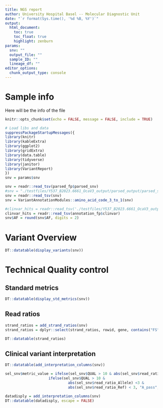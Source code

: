 ```yaml
---
title: NGS report
author: University Hospital Basel -- Molecular Diagnostic Unit
date: "`r format(Sys.time(), '%d %B, %Y')`"
output:
  html_document:
    toc: true
    toc_float: true
    highlight: zenburn
params:
  snv: ""
  output_file: ""
  sample_ID: ""
  lineage_df: ""
editor_options: 
  chunk_output_type: console
---
```


# Sample info

Here will be the info of the file

```r
knitr::opts_chunk$set(echo = FALSE, message = FALSE, include = TRUE)

# Load libs and data
suppressPackageStartupMessages({
library(knitr)
library(kableExtra)
library(ggplot2)
library(gridExtra)
library(data.table)
library(tidyverse)
library(janitor)
library(VariantReport)
})
snv = params$snv

```



```r
snv = readr::read_tsv(parsed_fp$parsed_snv)
#snv = "./testfiles/Y537_B2023.6661_OcaV3_output/parsed_output/parsed_snv.tsv"
snv = readr::read_tsv(snv)
snv = VariantAnnotationModules::amino_acid_code_3_to_1(snv)

#clinvar_hits = readr::read_tsv('./testfiles/Y537_B2023.6661_OcaV3_output/annotation_output/annotation_clinvar.tsv')
clinvar_hits = readr::read_tsv(annotation_fp$clinvar)
snv$AF = round(snv$AF, digits = 2)
```

# Variant Overview 

```r
DT::datatable(display_variants(snv))
```

# Technical Quality control

## Standard metrics
```r
DT::datatable(display_std_metrics(snv))
```

## Read ratios

```r
strand_ratios = add_strand_ratios(snv)
strand_ratios = dplyr::select(strand_ratios, rowid, gene, contains("FS"), contains("ratio"))
```

```r
DT::datatable(strand_ratios)
```

## Clinical variant interpretation

```r
DT::datatable(add_interpretation_columns(snv))
```



```r
sel_snv$metric_value = ifelse(sel_snv$QUAL > 10 & abs(sel_snv$read_ratio_Allele) > 1 &abs(sel_snv$read_ratio_Allele) <3, "B_warning",
                    ifelse(sel_snv$QUAL > 10 &
                             abs(sel_snv$read_ratio_Allele) <3 &
                             abs(sel_snv$read_ratio_Ref) < 3, "A_pass","C_fail"))
```

```r
datadisply = add_interpretation_columns(snv)
DT::datatable(datadisply, escape = FALSE)
```
